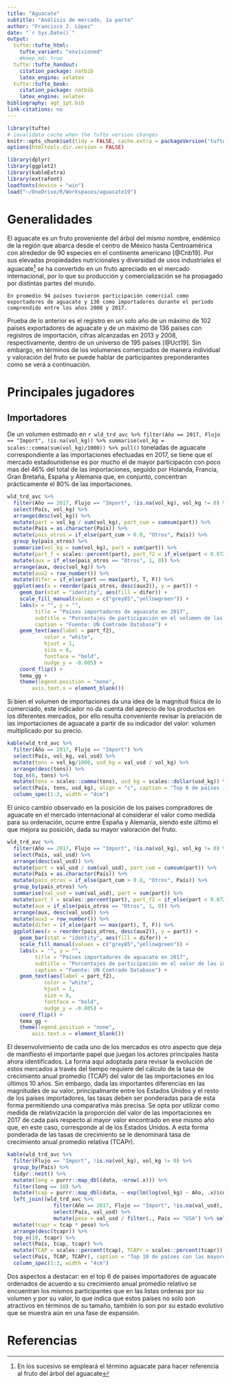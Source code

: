```yaml
---
title: "Aguacate"
subtitle: "Análisis de mercado, 1a parte"
author: "Francisco J. López"
date: "`r Sys.Date()`"
output:
  tufte::tufte_html:
    tufte_variant: "envisioned"
    #keep_md: true
  tufte::tufte_handout:
    citation_package: natbib
    latex_engine: xelatex
  tufte::tufte_book:
    citation_package: natbib
    latex_engine: xelatex
bibliography: agt_1pt.bib
link-citations: no
---
```


```r
library(tufte)
# invalidate cache when the tufte version changes
knitr::opts_chunk$set(tidy = FALSE, cache.extra = packageVersion('tufte'))
options(htmltools.dir.version = FALSE)
```

```r
library(dplyr)
library(ggplot2)
library(kableExtra)
library(extrafont)
loadfonts(device = "win") 
load("~/OneDrive/R/Workspaces/aguacate19")
```


# Generalidades

El aguacate es un fruto proveniente del árbol del mismo nombre, endémico de la región que abarca desde el centro de México hasta Centroamérica con alrededor de 90 especies en el continente americano [@Cnb19]. Por sus elevadas propiedades nutricionales y diversidad de usos industriales el aguacate^[En los sucesivo se empleará el término aguacate para hacer referencia al fruto del árbol del aguacate] se ha convertido en un fruto apreciado en el mercado internacional, por lo que su producción y comercialización se ha propagado por distintas partes del mundo.

```marginfigure
En promedio 94 países tuvieron participación comercial como exportadores de aguacate y 130 como importadores durante el periodo comprendido entre los años 2008 y 2017.
```
Prueba de lo anterior es el registro en un solo año de un máximo de 102 países exportadores de aguacate y de un máximo de 136 países con registros de importación, cifras alcanzadas en 2013 y 2008, respectivamente, dentro de un universo de 195 países [@Uct19]. Sin embargo, en términos de los volumenes comerciados de manera individual y valoración del fruto se puede hablar de participantes preponderantes como se verá a continuación. 

# Principales jugadores

## Importadores

De un volumen estimado en `r wld_trd_avc %>% filter(Año == 2017, Flujo == "Import", !is.na(vol_kg)) %>% summarise(vol_kg = scales::comma(sum(vol_kg)/1000)) %>% pull() ` toneladas de aguacate correspondiente a las importaciones efectuadas en 2017, se tiene que el mercado estadounidense es por mucho el de mayor participacón con poco mas del 46% del total de las importaciones, seguido por Holanda, Francia, Gran Bretaña, España y Alemania que, en conjunto, concentran prácticamente el 80% de las importaciones.

```r
wld_trd_avc %>%
  filter(Año == 2017, Flujo == "Import", !is.na(vol_kg), vol_kg != 0) %>% 
  select(País, vol_kg) %>% 
  arrange(desc(vol_kg)) %>% 
  mutate(part = vol_kg / sum(vol_kg), part_cum = cumsum(part)) %>% 
  mutate(País = as.character(País)) %>% 
  mutate(pais_otros = if_else(part_cum > 0.8, "Otros", País)) %>% 
  group_by(pais_otros) %>% 
  summarise(vol_kg = sum(vol_kg), part = sum(part)) %>%
  mutate(part_f = scales::percent(part), part_f2 = if_else(part < 0.072, "", part_f)) %>% 
  mutate(aux = if_else(pais_otros == "Otros", 1, 0)) %>% 
  arrange(aux, desc(vol_kg)) %>%
  mutate(aux2 = row_number()) %>%
  mutate(difer = if_else(part == max(part), T, F)) %>% 
  ggplot(aes(x = reorder(pais_otros, desc(aux2)), y = part)) + 
    geom_bar(stat = "identity", aes(fill = difer)) +
    scale_fill_manual(values = c("grey85","yellowgreen")) +
    labs(x = "", y = "",
         title = "Países importadores de aguacate en 2017",
         subtitle = "Porcentajes de participación en el volumen de las importaciones",
         caption = "Fuente: UN Comtrade Database") +
    geom_text(aes(label = part_f2),
            color = "white",
            hjust = 1,
            size = 8,
            fontface = "bold",
            nudge_y = -0.005) +
    coord_flip() +
    tema_gg +
    theme(legend.position = "none",
        axis.text.x = element_blank())
```

Si bien el volumen de importaciones da una idea de la magnitud física de lo comerciado, este indicador no da cuenta del aprecio de los productos en los diferentes mercados, por ello resulta conveniente revisar la prelación de las importaciones de aguacate a partir de su indicador del valor: volumen multiplicado por su precio.

```r
kable(wld_trd_avc %>% 
  filter(Año == 2017, Flujo == "Import") %>% 
  select(País, vol_kg, val_usd) %>% 
  mutate(tons = vol_kg/1000, usd_kg = val_usd / vol_kg) %>%
  arrange(desc(tons)) %>% 
  top_n(6, tons) %>% 
  mutate(tons = scales::comma(tons), usd_kg = scales::dollar(usd_kg)) %>%
  select(País, tons, usd_kg), align = "c", caption = "Top 6 de países importadores de aguacate en 2017 (fuente: UN Comtrade Database)") %>%  
  column_spec(1:3, width = "4cm")
```

El único cambio observado en la posición de los países compradores de aguacate en el mercado internacional al considerar el valor como medida para su ordenación, ocurre entre España y Alemania, siendo este último el que mejora su posición, dada su mayor valoración del fruto. 

```r
wld_trd_avc %>%
  filter(Año == 2017, Flujo == "Import", !is.na(vol_kg), vol_kg != 0) %>% 
  select(País, val_usd) %>% 
  arrange(desc(val_usd)) %>% 
  mutate(part = val_usd / sum(val_usd), part_cum = cumsum(part)) %>% 
  mutate(País = as.character(País)) %>% 
  mutate(pais_otros = if_else(part_cum > 0.8, "Otros", País)) %>% 
  group_by(pais_otros) %>% 
  summarise(val_usd = sum(val_usd), part = sum(part)) %>%
  mutate(part_f = scales::percent(part), part_f2 = if_else(part < 0.072, "", part_f)) %>% 
  mutate(aux = if_else(pais_otros == "Otros", 1, 0)) %>% 
  arrange(aux, desc(val_usd)) %>%
  mutate(aux2 = row_number()) %>%
  mutate(difer = if_else(part == max(part), T, F)) %>% 
  ggplot(aes(x = reorder(pais_otros, desc(aux2)), y = part)) + 
    geom_bar(stat = "identity", aes(fill = difer)) +
    scale_fill_manual(values = c("grey85","yellowgreen")) +
    labs(x = "", y = "",
         title = "Países importadores de aguacate en 2017",
         subtitle = "Porcentajes de participación en el valor de las importaciones",
         caption = "Fuente: UN Comtrade Database") +
    geom_text(aes(label = part_f2),
            color = "white",
            hjust = 1,
            size = 8,
            fontface = "bold",
            nudge_y = -0.005) +
    coord_flip() +
    tema_gg +
    theme(legend.position = "none",
        axis.text.x = element_blank())
```

El desenvolvimiento de cada uno de los mercados es otro aspecto que deja de manifiesto el importante papel que juegan los actores principales hasta ahora identificados. La forma aquí adoptada para revisar la evolución de estos mercados a través del tiempo requiere del cálculo de la tasa de crecimiento anual promedio (TCAP) del valor de las importaciones en los últimos 10 años. Sin embargo, dada las importantes diferencias en las magnitudes de su valor, principalmante entre los Estados Unidos y el resto de los países importadores, las tasas deben ser ponderadas para de esta forma permitiendo una comparativa más precisa. Se opta por utilizar como medida de relativización la proporción del valor de las importaciones en 2017 de cada país respecto al mayor valor encontrado en ese mismo año que, en este caso, corresponde al de los Estados Unidos. A esta forma ponderada de las tasas de crecimiento se le denominará tasa de crecimiento anual promedio relativa (TCAPr).

```r
kable(wld_trd_avc %>% 
  filter(Flujo == "Import", !is.na(vol_kg), vol_kg != 0) %>% 
  group_by(País) %>% 
  tidyr::nest() %>% 
  mutate(long = purrr::map_dbl(data, ~nrow(.x))) %>% 
  filter(long == 10) %>% 
  mutate(tcap = purrr::map_dbl(data, ~ exp(lm(log(vol_kg) ~ Año, .x)$coefficient[2])-1)) %>% 
  left_join((wld_trd_avc %>% 
               filter(Año == 2017, Flujo == "Import", !is.na(val_usd), val_usd != 0) %>% 
               select(País, val_usd) %>% 
               mutate(peso = val_usd / filter(., País == "USA") %>% select(val_usd) %>%  pull()))) %>% 
  mutate(tcapr = tcap * peso) %>%   
  arrange(desc(tcapr)) %>% 
  top_n(10, tcapr) %>% 
  select(País, tcap, tcapr) %>% 
  mutate(TCAP = scales::percent(tcap), TCAPr = scales::percent(tcapr)) %>% 
  select(País, TCAP, TCAPr), caption = "Top 10 de países con las mayores tasas relativas de crecimiento anual promedio del valor de las importaciones de aguacate, 2008-2017 (fuente: UN Comtrade Database)", align = "c") %>% 
  column_spec(1:3, width = "4cm")
```

Dos aspectos a destacar: en el top 6 de países importadores de aguacate ordenados de acuerdo a su crecimiento anual promedio relativo se encuentran los mismos participantes que en las listas ordenas por su volumen y por su valor, lo que indica que estos países no solo son atractivos en términos de su tamaño, también lo son por su estado evolutivo que se muestra aún en una fase de expansión. 

# Referencias